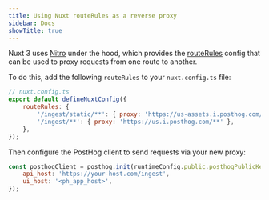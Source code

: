 ```yaml
---
title: Using Nuxt routeRules as a reverse proxy
sidebar: Docs
showTitle: true
---
```



<RegionWarning />

Nuxt 3 uses [Nitro](https://nuxt.com/docs/guide/concepts/server-engine) under the hood, which provides the [routeRules](https://nitro.unjs.io/config#routerules) config that can be used to proxy requests from one route to another. 

To do this, add the following `routeRules` to your `nuxt.config.ts` file:

```js
// nuxt.config.ts
export default defineNuxtConfig({
    routeRules: {
        '/ingest/static/**': { proxy: 'https://us-assets.i.posthog.com/static/**' },
        '/ingest/**': { proxy: 'https://us.i.posthog.com/**' },
    },
});
```

Then configure the PostHog client to send requests via your new proxy:

```js
const posthogClient = posthog.init(runtimeConfig.public.posthogPublicKey, {
    api_host: 'https://your-host.com/ingest',
    ui_host: '<ph_app_host>',
});
```